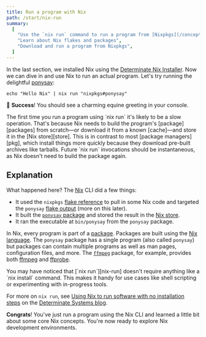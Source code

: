 ```yaml
---
title: Run a program with Nix
path: /start/nix-run
summary:
  [
    "Use the `nix run` command to run a program from [Nixpkgs](/concepts/nixpkgs)",
    "Learn about Nix flakes and packages",
    "Download and run a program from Nixpkgs",
  ]
---
```


In the last section, we installed Nix using the [Determinate Nix Installer][nix-installer].
Now we can dive in and use Nix to run an actual program.
Let's try running the delightful [ponysay]:

```shell
echo "Hello Nix" | nix run "nixpkgs#ponysay"
```

:rocket: **Success**!
You should see a charming equine greeting in your console.

<Admonition warning title="This could take a while" id="nix-run-loading" client:load>
The first time you run a program using `nix run` it's likely to be a slow operation.
That's because Nix needs to build the program's [package][packages] from scratch&mdash;or download it from a known [cache]&mdash;and store it in the [Nix store][store].
This is in contrast to most [package managers][pkg], which install things more quickly because they download pre-built archives like tarballs.
Future `nix run` invocations should be instantaneous, as Nix doesn't need to build the package again.
</Admonition>

## Explanation

What happened here? The [Nix] CLI did a few things:

* It used the `nixpkgs` [flake reference][ref] to pull in some Nix code and targeted the `ponysay` [flake output][output] (more on this later).
* It built the [`ponysay` package][ponysay] and stored the result in the [Nix store][store].
* It ran the executable at `bin/ponysay` from the `ponysay` package.

In Nix, every program is part of a [package][packages].
Packages are built using the [Nix language][derivations].
The `ponysay` package has a single program (also called `ponysay`) but packages can contain multiple programs as well as man pages, configuration files, and more.
The [`ffmpeg`][ffmpeg-pkg] package, for example, provides both [ffmpeg] and [ffprobe].

<Admonition success open title="Install and run in one command" id="nix-run-no-install" client:load>
You may have noticed that [`nix run`][nix-run] doesn't require anything like a `nix install` command.
This makes it handy for use cases like shell scripting or experimenting with in-progress tools.

For more on `nix run`, see [Using Nix to run software with no installation steps][nix-run-post] on the [Determinate Systems blog][blog].
</Admonition>

**Congrats**!
You've just run a program using the Nix CLI and learned a little bit about some core Nix concepts.
You're now ready to explore Nix development environments.

[blog]: https://determinate.systems/#blog
[cache]: /concepts/caching
[derivations]: /concepts/nix-language#derivations
[ffmpeg]: https://ffmpeg.org
[ffmpeg-pkg]: https://github.com/NixOS/nixpkgs/blob/master/pkgs/development/libraries/ffmpeg/generic.nix
[ffprobe]: https://ffmpeg.org/ffprobe.html
[nix]: /concepts/nix
[nix-installer]: /concepts/nix-installer
[nix-run]: https://nixos.org/manual/nix/stable/command-ref/new-cli/nix3-run
[nix-run-post]: https://determinate.systems/posts/nix-run
[nixpkgs]: /concepts/nixpkgs
[output]: /concepts/flakes#outputs
[packages]: /concepts/packages
[ponysay]: https://github.com/erkin/ponysay
[pkg]: /concepts/package-management
[ref]: /concepts/flakes#references
[store]: /concepts/nix-store
[symlinked]: https://en.wikipedia.org/wiki/Symbolic_link
